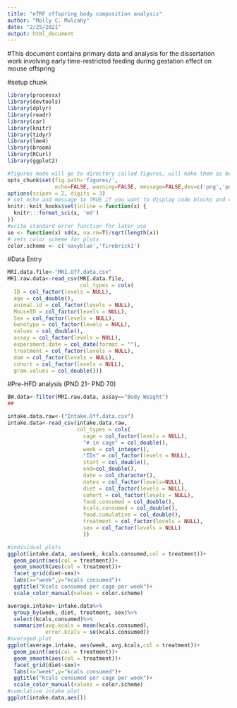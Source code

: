 ```yaml
---
title: "eTRF offspring body composition analysis"
author: "Molly C. Mulcahy"
date: "2/25/2021"
output: html_document
---
```

#This document contains primary data and analysis for the dissertation work involving early time-restricted feeding during gestation effect on mouse offspring

#setup chunk
```r
library(processx)
library(devtools)
library(dplyr)
library(readr)
library(car)
library(knitr)
library(tidyr)
library(lme4)
library(broom)
library(RCurl)
library(ggplot2)

#figures made will go to directory called figures, will make them as both png and pdf files 
opts_chunk$set(fig.path='figures/',
               echo=FALSE, warning=FALSE, message=FALSE,dev=c('png','pdf'))
options(scipen = 2, digits = 3)
# set echo and message to TRUE if you want to display code blocks and code output respectively
knitr::knit_hooks$set(inline = function(x) {
  knitr:::format_sci(x, 'md')
})
#write standard error function for later use
se <- function(x) sd(x, na.rm=T)/sqrt(length(x))
# sets color scheme for plots
color.scheme <- c('navyblue','firebrick1')
```

#Data Entry
```r
MRI.data.file<-"MRI.Off.data.csv"
MRI.raw.data<-read_csv(MRI.data.file,
                       col_types = cols(
  ID = col_factor(levels = NULL),
  age = col_double(),
  animal.id = col_factor(levels = NULL),
  MouseID = col_factor(levels = NULL),
  Sex = col_factor(levels = NULL),
  Genotype = col_factor(levels = NULL),
  values = col_double(),
  assay = col_factor(levels = NULL),
  experiment.date = col_date(format = ""),
  treatment = col_factor(levels = NULL),
  dam = col_factor(levels = NULL),
  cohort = col_factor(levels = NULL),
  gram.values = col_double()))
```
#Pre-HFD analysis (PND 21- PND 70)
```r
BW.data<-filter(MRI.raw.data, assay=="Body Weight")
##
```

```r
intake.data.raw<-("Intake.Off.data.csv")
intake.data<-read_csv(intake.data.raw,
                      col_types = cols(
                        cage = col_factor(levels = NULL),
                        "# in cage" = col_double(),
                        week = col_integer(),
                        "IDs" = col_factor(levels = NULL),
                        start = col_double(),
                        end=col_double(),
                        date = col_character(),
                        notes = col_factor(levels=NULL),
                        diet = col_factor(levels = NULL),
                        cohort = col_factor(levels = NULL),
                        food.consumed = col_double(),
                        kcals.consumed = col_double(),
                        food.cumulative = col_double(),
                        treatment = col_factor(levels = NULL),
                        sex = col_factor(levels = NULL)
                        ))
```

```r
#individual plots
ggplot(intake.data, aes(week, kcals.consumed,col = treatment))+
  geom_point(aes(col = treatment))+
  geom_smooth(aes(col = treatment))+
  facet_grid(diet~sex)+
  labs(x="week",y="kcals consumed")+
  ggtitle("Kcals consumed per cage per week")+
  scale_color_manual(values = color.scheme)

average.intake<-intake.data%>%
  group_by(week, diet, treatment, sex)%>%
  select(kcals.consumed)%>%
  summarize(avg.kcals = mean(kcals.consumed),
            error.kcals = se(kcals.consumed))
#averaged plot
ggplot(average.intake, aes(week, avg.kcals,col = treatment))+
  geom_point(aes(col = treatment))+
  geom_smooth(aes(col = treatment))+
  facet_grid(diet~sex)+
  labs(x="week",y="kcals consumed")+
  ggtitle("Kcals consumed per cage per week")+
  scale_color_manual(values = color.scheme)
#cumulative intake plot
ggplot(intake.data,aes())
```
